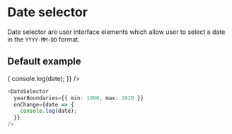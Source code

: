 
<Meta title="Components/Date selector" component={DateSelector} />

# Date selector

Date selector are user interface elements which allow user to select a date in the `YYYY-MM-DD` format.

## Default example

<Preview>
  <DateSelector
    yearBoundaries={{ min: 1990, max: 2020 }}
    onChange={date => {
      console.log(date);
    }}
  />
</Preview>

```typescript
<DateSelector
  yearBoundaries={{ min: 1990, max: 2020 }}
  onChange={date => {
    console.log(date);
  }}
/>
```

